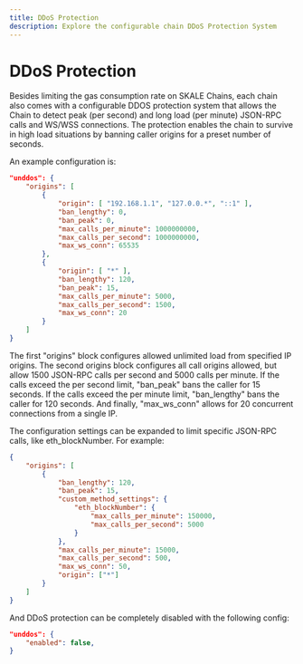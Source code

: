 ```yaml
---
title: DDoS Protection
description: Explore the configurable chain DDoS Protection System
---
```


# DDoS Protection

Besides limiting the gas consumption rate on SKALE Chains, each chain also comes
with a configurable DDOS protection system that allows the Chain to detect peak
(per second) and long load (per minute) JSON-RPC calls and WS/WSS connections.
The protection enables the chain to survive in high load situations by banning
caller origins for a preset number of seconds.

An example configuration is:

```json
"unddos": {
    "origins": [
        {
            "origin": [ "192.168.1.1", "127.0.0.*", "::1" ],
            "ban_lengthy": 0,
            "ban_peak": 0,
            "max_calls_per_minute": 1000000000,
            "max_calls_per_second": 1000000000,
            "max_ws_conn": 65535
        },
        {
            "origin": [ "*" ],
            "ban_lengthy": 120,
            "ban_peak": 15,
            "max_calls_per_minute": 5000,
            "max_calls_per_second": 1500,
            "max_ws_conn": 20
        }
    ]
}
```

The first "origins" block configures allowed unlimited load from specified IP origins.
The second origins block configures all call origins allowed, but allow 1500 JSON-RPC
calls per second and 5000 calls per minute. If the calls exceed the per second limit,
"ban_peak" bans the caller for 15 seconds. If the calls exceed the per minute limit,
"ban_lengthy" bans the caller for 120 seconds. And finally, "max_ws_conn" allows for
20 concurrent connections from a single IP.

The configuration settings can be expanded to limit specific JSON-RPC calls, like
eth_blockNumber. For example:

```json
{
	"origins": [
		{
			"ban_lengthy": 120,
			"ban_peak": 15,
			"custom_method_settings": {
				"eth_blockNumber": {
					"max_calls_per_minute": 150000,
					"max_calls_per_second": 5000
				}
			},
			"max_calls_per_minute": 15000,
			"max_calls_per_second": 500,
			"max_ws_conn": 50,
			"origin": ["*"]
		}
	]
}
```

And DDoS protection can be completely disabled with the following config:

```json
"unddos": {
    "enabled": false,
}
```